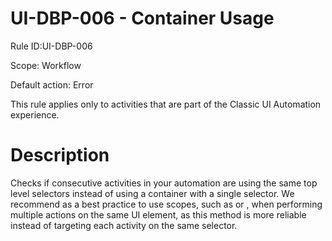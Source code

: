 ﻿# UI-DBP-006 - Container Usage

Rule ID:UI-DBP-006

Scope: Workflow

Default action: Error

This rule applies only to activities that are part of the Classic UI Automation
            experience.

# Description

Checks if consecutive activities in your automation are using
                the same top level selectors instead of using a container with a single selector. We
                recommend as a best practice to use scopes, such as  or , when performing
                multiple actions on the same UI element, as this method is more reliable instead of
                targeting each activity on the same selector.
